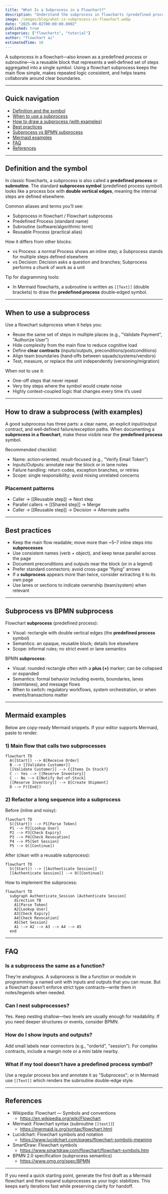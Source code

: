 ```yaml
---
title: "What Is a Subprocess in a Flowchart?"
description: "Understand the subprocess in flowcharts (predefined process/subroutine): what it is, when to use it, how to draw it, and how it differs from a BPMN subprocess—with clear examples and Mermaid code."
image: /images/blog/what-is-subprocess-in-flowchart.webp
date: "2025-09-02T00:00:00.000Z"
published: true
categories: ["flowcharts", "tutorial"]
author: "flowchart ai"
estimatedTime: 10
---
```


A subprocess in a flowchart—also known as a predefined process or subroutine—is a reusable block that represents a well‑defined set of steps aggregated into a single symbol. Using a flowchart subprocess keeps the main flow simple, makes repeated logic consistent, and helps teams collaborate around clear boundaries.

---

## Quick navigation

- [Definition and the symbol](#definition-and-the-symbol)
- [When to use a subprocess](#when-to-use-a-subprocess)
- [How to draw a subprocess (with examples)](#how-to-draw-a-subprocess-with-examples)
- [Best practices](#best-practices)
- [Subprocess vs BPMN subprocess](#subprocess-vs-bpmn-subprocess)
- [Mermaid examples](#mermaid-examples)
- [FAQ](#faq)
- [References](#references)

---

## Definition and the symbol

In classic flowcharts, a subprocess is also called a **predefined process** or **subroutine**. The standard **subprocess symbol** (predefined process symbol) looks like a process box with **double vertical edges**, meaning the internal steps are defined elsewhere.

Common aliases and terms you’ll see:
- Subprocess in flowchart / Flowchart subprocess
- Predefined Process (standard name)
- Subroutine (software/algorithmic term)
- Reusable Process (practical alias)

How it differs from other blocks:
- vs Process: a normal Process shows an inline step; a Subprocess stands for multiple steps defined elsewhere
- vs Decision: Decision asks a question and branches; Subprocess performs a chunk of work as a unit

Tip for diagramming tools:
- In Mermaid flowcharts, a subroutine is written as `[[Text]]` (double brackets) to draw the **predefined process** double‑edged symbol.

---

## When to use a subprocess

Use a flowchart subprocess when it helps you:
- Reuse the same set of steps in multiple places (e.g., "Validate Payment", "Authorize User")
- Hide complexity from the main flow to reduce cognitive load
- Define **clear contracts** (inputs/outputs, preconditions/postconditions)
- Align team boundaries (hand‑offs between squads/systems/vendors)
- Test, measure, or replace the unit independently (versioning/migration)

When not to use it:
- One-off steps that never repeat
- Very tiny steps where the symbol would create noise
- Highly context-coupled logic that changes every time it’s used

---

## How to draw a subprocess (with examples)

A good subprocess has three parts: a clear name, an explicit input/output contract, and well‑defined failure/exception paths. When documenting a **subprocess in a flowchart**, make these visible near the **predefined process** symbol.

Recommended checklist:
- Name: action‑oriented, result‑focused (e.g., "Verify Email Token")
- Inputs/Outputs: annotate near the block or in lane notes
- Failure handling: return codes, exception branches, or retries
- Scope: single responsibility; avoid mixing unrelated concerns

### Placement patterns
- Caller → [[Reusable step]] → Next step
- Parallel callers → [[Shared step]] → Merge
- Caller → [[Reusable step]] → Decision → Alternate paths

---

## Best practices

- Keep the main flow readable; move more than ~5–7 inline steps into **subprocesses**
- Use consistent names (verb + object), and keep tense parallel across the page
- Document preconditions and outputs near the block (or in a legend)
- Prefer standard connectors; avoid cross-page "flying" arrows
- If a **subprocess** appears more than twice, consider extracting it to its own page
- Use lanes or sections to indicate ownership (team/system) when relevant

---

## Subprocess vs BPMN subprocess

Flowchart **subprocess** (predefined process):
- Visual: rectangle with double vertical edges (the **predefined process** symbol)
- Semantics: an opaque, reusable block; details live elsewhere
- Scope: informal rules; no strict event or lane semantics

BPMN **subprocess**:
- Visual: rounded rectangle often with a **plus (+)** marker; can be collapsed or expanded
- Semantics: formal behavior including events, boundaries, lanes (swimlanes), and message flows
- When to switch: regulatory workflows, system orchestration, or when events/transactions matter

---

## Mermaid examples

Below are copy-ready Mermaid snippets. If your editor supports Mermaid, paste to render.

### 1) Main flow that calls two subprocesses

```mermaid
flowchart TD
  A([Start]) --> B[Receive Order]
  B --> [[Validate Customer]]
  [[Validate Customer]] --> C{Items In Stock?}
  C -- Yes --> [[Reserve Inventory]]
  C -- No --> E[Notify Out-of-Stock]
  [[Reserve Inventory]] --> D[Create Shipment]
  D --> F([End])
```

### 2) Refactor a long sequence into a subprocess

Before (inline and noisy):

```mermaid
flowchart TD
  S([Start]) --> P1[Parse Token]
  P1 --> P2[Lookup User]
  P2 --> P3[Check Expiry]
  P3 --> P4[Check Revocation]
  P4 --> P5[Set Session]
  P5 --> O([Continue])
```

After (clean with a reusable subprocess):

```mermaid
flowchart TD
  S([Start]) --> [[Authenticate Session]]
  [[Authenticate Session]] --> O([Continue])
```

How to implement the subprocess:

```mermaid
flowchart TD
  subgraph Authenticate_Session [Authenticate Session]
    direction TB
    A1[Parse Token]
    A2[Lookup User]
    A3[Check Expiry]
    A4[Check Revocation]
    A5[Set Session]
    A1 --> A2 --> A3 --> A4 --> A5
  end
```

---

## FAQ

### Is a subprocess the same as a function?
They’re analogous. A subprocess is like a function or module in programming: a named unit with inputs and outputs that you can reuse. But a flowchart doesn’t enforce strict type contracts—write them in notes/legends when needed.

### Can I nest subprocesses?
Yes. Keep nesting shallow—two levels are usually enough for readability. If you need deeper structures or events, consider BPMN.

### How do I show inputs and outputs?
Add small labels near connectors (e.g., "orderId", "session"). For complex contracts, include a margin note or a mini table nearby.

### What if my tool doesn’t have a predefined process symbol?
Use a regular process box and annotate it as "Subprocess"; or in Mermaid use `[[Text]]` which renders the subroutine double-edge style.

---

## References

- Wikipedia: Flowchart — Symbols and conventions
  - https://en.wikipedia.org/wiki/Flowchart
- Mermaid: Flowchart syntax (subroutine `[[text]]`)
  - https://mermaid.js.org/syntax/flowchart.html
- Lucidchart: Flowchart symbols and notation
  - https://www.lucidchart.com/pages/flowchart-symbols-meaning
- SmartDraw: Flowchart symbols
  - https://www.smartdraw.com/flowchart/flowchart-symbols.htm
- BPMN 2.0 specification (subprocess semantics)
  - https://www.omg.org/spec/BPMN

---

If you need a quick starting point, generate the first draft as a Mermaid flowchart and then expand subprocesses as your logic stabilizes. This keeps early iterations fast while preserving clarity for handoff.

